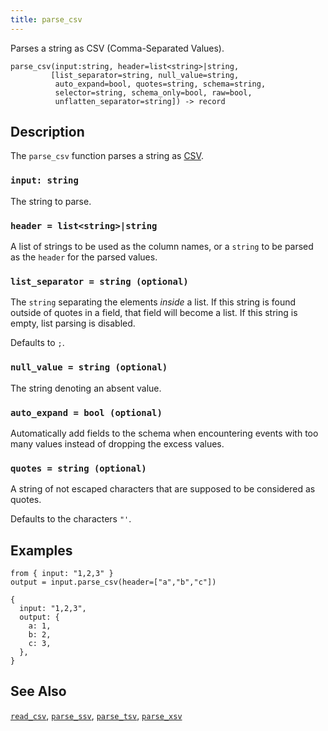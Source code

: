 ```yaml
---
title: parse_csv
---
```



Parses a string as CSV (Comma-Separated Values).

```tql
parse_csv(input:string, header=list<string>|string,
         [list_separator=string, null_value=string,
          auto_expand=bool, quotes=string, schema=string,
          selector=string, schema_only=bool, raw=bool,
          unflatten_separator=string]) -> record
```

## Description

The `parse_csv` function parses a string as [CSV](https://en.wikipedia.org/wiki/Comma-separated_values).

### `input: string`

The string to parse.

### `header = list<string>|string`

A list of strings to be used as the column names, or a `string` to be parsed
as the `header` for the parsed values.

### `list_separator = string (optional)`

The `string` separating the elements _inside_ a list. If this string is found
outside of quotes in a field, that field will become a list. If this string is
empty, list parsing is disabled.

Defaults to `;`.

### `null_value = string (optional)`

The string denoting an absent value.

### `auto_expand = bool (optional)`

Automatically add fields to the schema when encountering events with too many
values instead of dropping the excess values.

### `quotes = string (optional)`

A string of not escaped characters that are supposed to be considered as quotes.

Defaults to the characters `"'`.

<CommonOptions />

## Examples

```tql
from { input: "1,2,3" }
output = input.parse_csv(header=["a","b","c"])
```
```tql
{
  input: "1,2,3",
  output: {
    a: 1,
    b: 2,
    c: 3,
  },
}
```

## See Also

[`read_csv`](../operators/read_csv.mdx), [`parse_ssv`](parse_ssv.mdx),
[`parse_tsv`](parse_tsv.mdx), [`parse_xsv`](parse_xsv.mdx)

